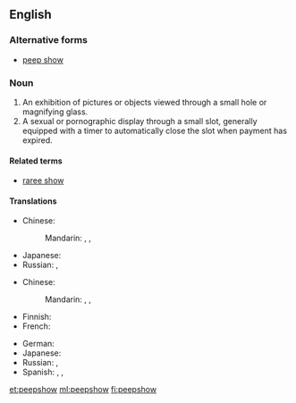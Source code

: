 ==English==

===Alternative forms===
* [[peep show]]

===Noun===
{{en-noun}}
{{wikipedia}}

# An exhibition of pictures or objects viewed through a small hole or magnifying glass.
# A sexual or pornographic display through a small slot, generally equipped with a timer to automatically close the slot when payment has expired.

====Related terms====
* [[raree show]]

====Translations====
{{trans-top|exhibition}}
* Chinese:
*: Mandarin: {{t+|cmn|西洋景|tr=xīyángjǐng|sc=Hani}}, {{t|cmn|西洋鏡|sc=Hani}}, {{t+|cmn|西洋镜|tr=xīyángjìng|sc=Hani}}
{{trans-mid}}
* Japanese: {{t|ja|ピープショー|tr=pīpushō|sc=Jpan}}
* Russian: {{t|ru|пипшоу|n|tr=pipšóu|sc=Cyrl}}, {{t|ru|пип-шоу|n|tr=pip-šóu|sc=Cyrl}}
{{trans-bottom}}

{{trans-top|sex show}}
* Chinese:
*: Mandarin: {{t+|cmn|西洋景|tr=xīyángjǐng|sc=Hani}}, {{t|cmn|西洋鏡|sc=Hani}}, {{t+|cmn|西洋镜|tr=xīyángjìng|sc=Hani}}
* Finnish: {{t+|fi|peepshow|sc=Cyrl}}
* French: {{t|fr|peep show|m}}
{{trans-mid}}
* German: {{t|de|Peepshow|f}}
* Japanese: {{t|ja|ピープショー|tr=pīpushō|sc=Jpan}}
* Russian: {{t|ru|пипшоу|n|tr=pipšóu|sc=Cyrl}}, {{t|ru|пип-шоу|n|tr=pip-šóu|sc=Cyrl}}
* Spanish: {{t|es|peepshow|m}}, {{t|es|mundonuevo|m}}, {{t|es|espectáculo sicalíptico|m}}
{{trans-bottom}}

[[et:peepshow]]
[[ml:peepshow]]
[[fi:peepshow]]